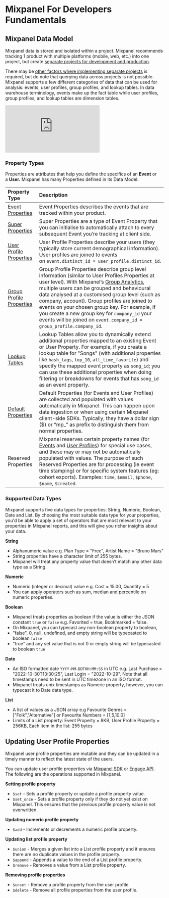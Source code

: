 # Mixpanel For Developers Fundamentals

## Mixpanel Data Model
Mixpanel data is stored and isolated within a project. Mixpanel recommends tracking 1 product with multiple platforms (mobile, web, etc.) into one project, but create [separate projects for development and production](/docs/tracking/how-tos/set-up-projects#separate-development-data).

There may be [other factors where implementing separate projects](/docs/tracking/how-tos/set-up-projects#separate-development-data) is required, but do note that querying data across projects is not possible. Mixpanel supports a few different categories of data that can be used for analysis: events, user profiles, group profiles, and lookup tables. In data warehouse terminology, events make up the fact table while user profiles, group profiles, and lookup tables are dimension tables.

<p style={{ position: 'relative', paddingBottom: '56.25%', height: 0, overflow: 'hidden' }}>
  <iframe src="https://www.loom.com/embed/fc9390690f1e4d84ab926dcf54914118" frameborder="0" style={{ position: 'absolute', top: 0, left: 0, width: '100%', height: '100%' }} allowfullscreen></iframe>
</p>

### Property Types
Properties are attributes that help you define the specifics of an **Event** or a **User.** 
Mixpanel has many Properties defined in its Data Model.

|Property Type|Description|
|:--- |:---|
|[Event Properties](/docs/tracking/how-tos/events-and-properties)|Event Properties describes the events that are tracked within your product.|
|[Super Properties](/docs/tracking/reference/javascript#super-properties)|Super Properties are a type of Event Property that you can initialise to automatically attach to every subsequent Event you’re tracking at client side.|
|[User Profile Properties](/docs/tracking/how-tos/user-profiles)|User Profile Properties describe your users (they typically store current demographical information). User profiles are joined to events on `event.distinct_id = user_profile.distinct_id`.|
|[Group Profile Properties](docs/analysis/advanced/group-analytics#group-profiles)|Group Profile Properties describe group level information (similar to User Profiles Properties at user level). With Mixpanel’s [Group Analytics](/docs/analysis/advanced/group-analytics), multiple users can be grouped and behavioural data analysed at a customised group level (such as company, account). Group profiles are joined to events on your chosen group key. For example, if you create a new group key for `company_id` your events will be joined on `event.company_id = group_profile.company_id`.|
|[Lookup Tables](/docs/tracking/how-tos/lookup-tables)|Lookup Tables allow you to dynamically extend additional properties mapped to an existing Event or User Property. For example, if you create a lookup table for "Songs" (with additional properties like `hash_tags`, `top_10`, `all_time_favorite`) and specify the mapped event property as `song_id`; you can use these additional properties when doing filtering or breakdowns for events that has `song_id` as an event property.|
|[Default Properties](/docs/tracking/reference/default-properties)|Default Properties (for Events and User Profiles) are collected and populated with values automatically in Mixpanel. This can happen upon data ingestion or when using certain Mixpanel client-side SDKs. Typically, they have a dollar sign ($) or “mp_” as prefix to distinguish them from normal properties.|
|Reserved Properties|Mixpanel reserves certain property names (for [Events](/docs/tracking/how-tos/events-and-properties#reserved-event-properties) and [User Profiles](/docs/tracking/how-tos/user-profiles#reserved-user-properties)) for special use cases, and these may or may not be automatically populated with values. The purpose of such Reserved Properties are for processing (ie event time stamping) or for specific system features (eg: cohort exports). Examples: `time`, `$email`, `$phone`, `$name`, `$created`.|

### Supported Data Types
Mixpanel supports five data types for properties: String, Numeric, Boolean, Date and List. By choosing the most suitable data type for your properties, you'd be able to apply a set of operators that are most relevant to your properties in Mixpanel reports, and this will give you richer insights about your data.

**String**
- Alphanumeric value e.g. Plan Type = "Free", Artist Name = "Bruno Mars"
- String properties have a character limit of 255 bytes.
- Mixpanel will treat any property value that doesn’t match any other data type as a String.

**Numeric**
- Numeric (integer or decimal) value e.g. Cost = 15.00, Quantity = 5
- You can apply operators such as sum, median and percentile on numeric properties.

**Boolean**
- Mixpanel treats properties as boolean if the value is either the JSON constant `true` or `false` e.g. Favorited = true, Bookmarked = false.
- On Mixpanel, you can typecast any non-boolean property to boolean,
- "false", 0, null, undefined, and empty string will be typecasted to boolean `false`
- "true" and any set value that is not 0 or empty string will be typecasted to boolean `true`

**Date**
- An ISO formatted date `YYYY-MM-DDTHH:MM:SS` in UTC e.g. Last Purchase = "2022-10-30T13:30:25", Last Login = "2022-10-29". Note that all timestamps need to be sent in UTC timezone in an ISO format.
- Mixpanel treats unix timestamps as Numeric property, however, you can typecast it to Date data type.

**List**
- A list of values as a JSON array e.g Favourite Genres = ["Folk","Alternative"] or Favourite Numbers = [1,5,10.0]
- Limits of a List property: Event Property = 8KB, User Profile Property = 256KB, Each item in the list: 255 bytes

## Updating User Profile Properties
Mixpanel user profile properties are mutable and they can be updated in a timely manner to reflect the latest state of the users.

You can update user profile properties via [Mixpanel SDK](/docs/tracking/reference/javascript#setting-profile-properties) or [Engage API](https://developer.mixpanel.com/reference/profile-set). The following are the operations supported in Mixpanel.

**Setting profile property**
- `$set` - Sets a profile property or update a profile property value.
- `$set_once` - Sets a profile property only if they do not yet exist on Mixpanel. This ensures that the previous profile property value is not overwritten.

**Updating numeric profile property**
- `$add` - Increments or decrements a numeric profile property.

**Updating list profile property**
- `$union` - Merges a given list into a List profile property and it ensures there are no duplicate values in the profile property.
- `$append` - Appends a value to the end of a List profile property.
- `$remove` - Removes a value from a List profile property.

**Removing profile properties**
- `$unset` - Remove a profile property from the user profile
- `$delete` - Remove all profile properties from the user profile.
